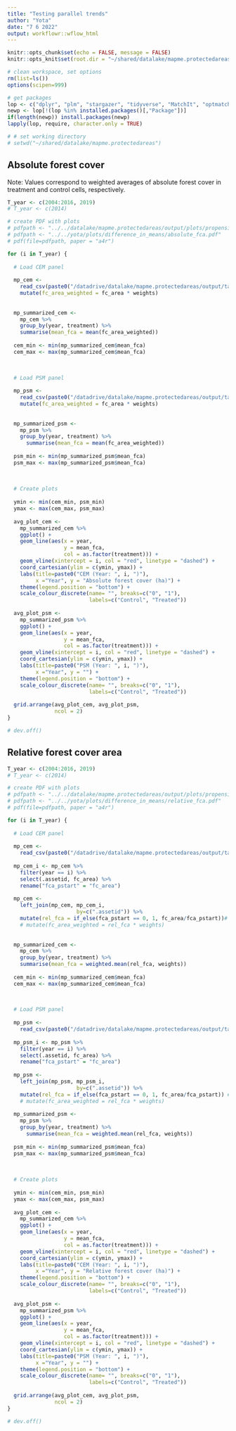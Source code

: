 ```yaml
---
title: "Testing parallel trends"
author: "Yota"
date: "7 6 2022"
output: workflowr::wflow_html
---
```


```r
knitr::opts_chunk$set(echo = FALSE, message = FALSE)
knitr::opts_knit$set(root.dir = "~/shared/datalake/mapme.protectedareas")
```

```r
# clean workspace, set options
rm(list=ls())
options(scipen=999)

# get packages
lop <- c("dplyr", "plm", "stargazer", "tidyverse", "MatchIt", "optmatch", "cobalt", "gridExtra", "grid", "gtable")
newp <- lop[!(lop %in% installed.packages()[,"Package"])]
if(length(newp)) install.packages(newp)
lapply(lop, require, character.only = TRUE)

# # set working directory
# setwd("~/shared/datalake/mapme.protectedareas")
```

## Absolute forest cover 

Note: Values correspond to weighted averages of absolute forest cover in treatment and control cells, respectively. 

```r
T_year <- c(2004:2016, 2019)
# T_year <- c(2014)

# create PDF with plots
# pdfpath <- "../../datalake/mapme.protectedareas/output/plots/propensity_scores/prs_plots.pdf"
# pdfpath <- "../../yota/plots/difference_in_means/absolute_fca.pdf"
# pdf(file=pdfpath, paper = "a4r")

for (i in T_year) {
  
  # Load CEM panel
  
  mp_cem <- 
    read_csv(paste0("/datadrive/datalake/mapme.protectedareas/output/tabular/regression_input/CEM/cem_matched_panel_", i, ".csv")) %>% 
    mutate(fc_area_weighted = fc_area * weights)
  
  
  mp_summarized_cem <- 
    mp_cem %>% 
    group_by(year, treatment) %>% 
    summarise(mean_fca = mean(fc_area_weighted))
  
  cem_min <- min(mp_summarized_cem$mean_fca)
  cem_max <- max(mp_summarized_cem$mean_fca)
  
  

  # Load PSM panel 
  
  mp_psm <- 
    read_csv(paste0("/datadrive/datalake/mapme.protectedareas/output/tabular/regression_input/PSM/psm_matched_panel_", i, ".csv")) %>% 
    mutate(fc_area_weighted = fc_area * weights)
  
  
  mp_summarized_psm <- 
    mp_psm %>% 
    group_by(year, treatment) %>% 
      summarise(mean_fca = mean(fc_area_weighted))
  
  psm_min <- min(mp_summarized_psm$mean_fca)
  psm_max <- max(mp_summarized_psm$mean_fca)
  
  
  
  # Create plots
  
  ymin <- min(cem_min, psm_min)
  ymax <- max(cem_max, psm_max)
  
  avg_plot_cem <- 
    mp_summarized_cem %>% 
    ggplot() +
    geom_line(aes(x = year, 
                  y = mean_fca,
                  col = as.factor(treatment))) + 
    geom_vline(xintercept = i, col = "red", linetype = "dashed") +
    coord_cartesian(ylim = c(ymin, ymax)) +
    labs(title=paste0("CEM (Year: ", i, ")"),
         x ="Year", y = "Absolute forest cover (ha)") +
    theme(legend.position = "bottom") +
    scale_colour_discrete(name= "", breaks=c("0", "1"),
                          labels=c("Control", "Treated"))
  
  avg_plot_psm <- 
    mp_summarized_psm %>% 
    ggplot() +
    geom_line(aes(x = year, 
                  y = mean_fca,
                  col = as.factor(treatment))) + 
    geom_vline(xintercept = i, col = "red", linetype = "dashed") +
    coord_cartesian(ylim = c(ymin, ymax)) +
    labs(title=paste0("PSM (Year: ", i, ")"),
         x ="Year", y = "") +
    theme(legend.position = "bottom") +
    scale_colour_discrete(name= "", breaks=c("0", "1"),
                          labels=c("Control", "Treated"))
  
  grid.arrange(avg_plot_cem, avg_plot_psm, 
               ncol = 2)
}

# dev.off()

```

## Relative forest cover area

```r
T_year <- c(2004:2016, 2019)
# T_year <- c(2014)

# create PDF with plots
# pdfpath <- "../../datalake/mapme.protectedareas/output/plots/propensity_scores/prs_plots.pdf"
# pdfpath <- "../../yota/plots/difference_in_means/relative_fca.pdf"
# pdf(file=pdfpath, paper = "a4r")

for (i in T_year) {
  
  # Load CEM panel
  
  mp_cem <- 
    read_csv(paste0("/datadrive/datalake/mapme.protectedareas/output/tabular/regression_input/CEM/cem_matched_panel_", i, ".csv"))
  
  mp_cem_i <- mp_cem %>% 
    filter(year == i) %>% 
    select(.assetid, fc_area) %>% 
    rename("fca_pstart" = "fc_area")
  
  mp_cem <- 
    left_join(mp_cem, mp_cem_i,
                      by=c(".assetid")) %>% 
    mutate(rel_fca = if_else(fca_pstart == 0, 1, fc_area/fca_pstart))# %>% 
    # mutate(fc_area_weighted = rel_fca * weights)
  
  
  mp_summarized_cem <- 
    mp_cem %>% 
    group_by(year, treatment) %>% 
    summarise(mean_fca = weighted.mean(rel_fca, weights))
  
  cem_min <- min(mp_summarized_cem$mean_fca)
  cem_max <- max(mp_summarized_cem$mean_fca)
  
  

  # Load PSM panel 
  
  mp_psm <- 
    read_csv(paste0("/datadrive/datalake/mapme.protectedareas/output/tabular/regression_input/PSM/psm_matched_panel_", i, ".csv"))
  
  mp_psm_i <- mp_psm %>% 
    filter(year == i) %>% 
    select(.assetid, fc_area) %>% 
    rename("fca_pstart" = "fc_area")
  
  mp_psm <- 
    left_join(mp_psm, mp_psm_i,
                      by=c(".assetid")) %>% 
    mutate(rel_fca = if_else(fca_pstart == 0, 1, fc_area/fca_pstart)) #%>% 
    # mutate(fc_area_weighted = rel_fca * weights)
  
  mp_summarized_psm <- 
    mp_psm %>% 
    group_by(year, treatment) %>% 
      summarise(mean_fca = weighted.mean(rel_fca, weights))
  
  psm_min <- min(mp_summarized_psm$mean_fca)
  psm_max <- max(mp_summarized_psm$mean_fca)
  
  
  
  # Create plots
  
  ymin <- min(cem_min, psm_min)
  ymax <- max(cem_max, psm_max)
  
  avg_plot_cem <- 
    mp_summarized_cem %>% 
    ggplot() +
    geom_line(aes(x = year, 
                  y = mean_fca,
                  col = as.factor(treatment))) + 
    geom_vline(xintercept = i, col = "red", linetype = "dashed") +
    coord_cartesian(ylim = c(ymin, ymax)) +
    labs(title=paste0("CEM (Year: ", i, ")"),
         x ="Year", y = "Relative forest cover (ha)") +
    theme(legend.position = "bottom") +
    scale_colour_discrete(name= "", breaks=c("0", "1"),
                          labels=c("Control", "Treated"))
  
  avg_plot_psm <- 
    mp_summarized_psm %>% 
    ggplot() +
    geom_line(aes(x = year, 
                  y = mean_fca,
                  col = as.factor(treatment))) + 
    geom_vline(xintercept = i, col = "red", linetype = "dashed") +
    coord_cartesian(ylim = c(ymin, ymax)) +
    labs(title=paste0("PSM (Year: ", i, ")"),
         x ="Year", y = "") +
    theme(legend.position = "bottom") +
    scale_colour_discrete(name= "", breaks=c("0", "1"),
                          labels=c("Control", "Treated"))
  
  grid.arrange(avg_plot_cem, avg_plot_psm, 
               ncol = 2)
}

# dev.off()

```

